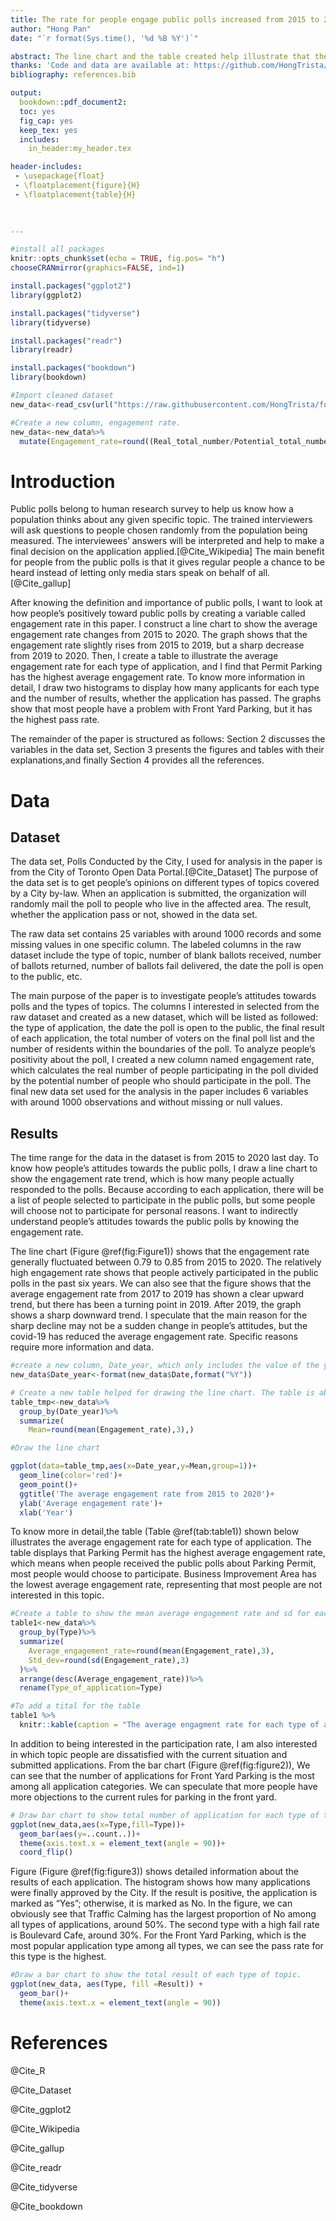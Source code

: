 ```yaml
---
title: The rate for people engage public polls increased from 2015 to 2019
author: "Hong Pan"
date: "`r format(Sys.time(), '%d %B %Y')`"

abstract: The line chart and the table created help illustrate that the poll response rate has started to decline in 2019. Declining poll response rates may cause non-response bias, which misunderstanding the real feeling and thinking of people. Two bar charts created help show largest people have a question about Front Yard Parking. Let the government know where people are dissatisfied with the city.
thanks: 'Code and data are available at: https://github.com/HongTrista/folder.'
bibliography: references.bib

output:
  bookdown::pdf_document2:
  toc: yes
  fig_cap: yes
  keep_tex: yes
  includes:
    in_header:my_header.tex

header-includes:
 - \usepackage{float}
 - \floatplacement{figure}{H}
 - \floatplacement{table}{H}

 
 
---
```


```r
#install all packages 
knitr::opts_chunk$set(echo = TRUE, fig.pos= "h")
chooseCRANmirror(graphics=FALSE, ind=1)

install.packages("ggplot2")
library(ggplot2)

install.packages("tidyverse")
library(tidyverse)

install.packages("readr")
library(readr)

install.packages("bookdown")
library(bookdown)

```


```r
#Import cleaned dataset
new_data<-read_csv(url("https://raw.githubusercontent.com/HongTrista/folder/main/input/raw_dataset.csv"))

#Create a new column, engagement rate.
new_data<-new_data%>%
  mutate(Engagement_rate=round((Real_total_number/Potential_total_number),3))
```



# Introduction

Public polls belong to human research survey to help us know how a population thinks about any given specific topic. The trained interviewers will ask questions to people chosen randomly from the population being measured. The interviewees' answers will be interpreted and help to make a final decision on the application applied.[@Cite_Wikipedia] The main benefit for people from the public polls is that it gives regular people a chance to be heard instead of letting only media stars speak on behalf of all.[@Cite_gallup]

After knowing the definition and importance of public polls, I want to look at how people's positively toward public polls by creating a variable called engagement rate in this paper. I construct a line chart to show the average engagement rate changes from 2015 to 2020. The graph shows that the engagement rate slightly rises from 2015 to 2019, but a sharp decrease from 2019 to 2020. Then, I create a table to illustrate the average engagement rate for each type of application,  and I find that Permit Parking has the highest average engagement rate. To know more information in detail, I draw two histograms to display how many applicants for each type and the number of results, whether the application has passed. The graphs show that most people have a problem with Front Yard Parking, but it has the highest pass rate.

The remainder of the paper is structured as follows: Section 2 discusses the variables in the data set, Section 3 presents the figures and tables with their explanations,and finally Section 4 provides all the references.


# Data

## Dataset

The data set, Polls Conducted by the City, I used for analysis in the paper is from the City of Toronto Open Data Portal.[@Cite_Dataset] The purpose of the data set is to get people's opinions on different types of topics covered by a City by-law. When an application is submitted, the organization will randomly mail the poll to people who live in the affected area. The result, whether the application pass or not, showed in the data set. 

The raw data set contains 25 variables with around 1000 records and some missing values in one specific column. The labeled columns in the raw dataset include the type of topic, number of blank ballots received, number of ballots returned, number of ballots fail delivered, the date the poll is open to the public, etc.

The main purpose of the paper is to investigate people's attitudes towards polls and the types of topics. The columns I interested in selected from the raw dataset and created as a new dataset, which will be listed as followed: the type of application, the date the poll is open to the public, the final result of each application, the total number of voters on the final poll list and the number of residents within the boundaries of the poll. To analyze people's positivity about the poll, I created a new column named engagement rate, which calculates the real number of people participating in the poll divided by the potential number of people who should participate in the poll. The final new data set used for the analysis in the paper includes 6 variables with around 1000 observations and without missing or null values.


## Results


The time range for the data in the dataset is from 2015 to 2020 last day. To know how people's attitudes towards the public polls, I draw a line chart to show the engagement rate trend, which is how many people actually responded to the polls. Because according to each application, there will be a list of people selected to participate in the public polls, but some people will choose not to participate for personal reasons. I want to indirectly understand people's attitudes towards the public polls by knowing the engagement rate.


The line chart (Figure \@ref(fig:Figure1)) shows that the engagement rate generally fluctuated between 0.79 to 0.85 from 2015 to 2020. The relatively high engagement rate shows that people actively participated in the public polls in the past six years. We can also see that the figure shows that the average engagement rate from 2017 to 2019 has shown a clear upward trend, but there has been a turning point in 2019. After 2019, the graph shows a sharp downward trend. I speculate that the main reason for the sharp decline may not be a sudden change in people's attitudes, but the covid-19 has reduced the average engagement rate. Specific reasons require more information and data.

```r

#create a new column, Date_year, which only includes the value of the year.
new_data$Date_year<-format(new_data$Date,format("%Y"))

# Create a new table helped for drawing the line chart. The table is about the average engagement rate for each year.
table_tmp<-new_data%>%
  group_by(Date_year)%>%
  summarize(
    Mean=round(mean(Engagement_rate),3),)

#Draw the line chart

ggplot(data=table_tmp,aes(x=Date_year,y=Mean,group=1))+
  geom_line(color='red')+
  geom_point()+
  ggtitle('The average engagement rate from 2015 to 2020')+
  ylab('Average engagement rate')+
  xlab('Year')


```


To know more in detail,the table (Table \@ref(tab:table1)) shown below illustrates the average engagement rate for each type of application. The table displays that Parking Permit has the highest average engagement rate, which means when people received the public polls about Parking Permit, most people would choose to participate. Business Improvement Area has the lowest average engagement rate, representing that most people are not interested in this topic.

```r
#Create a table to show the mean average engagement rate and sd for each type of application.
table1<-new_data%>%
  group_by(Type)%>%
  summarize(
    Average_engagement_rate=round(mean(Engagement_rate),3),
    Std_dev=round(sd(Engagement_rate),3)
  )%>%
  arrange(desc(Average_engagement_rate))%>%
  rename(Type_of_application=Type)

#To add a tital for the table
table1 %>% 
  knitr::kable(caption = "The average engagment rate for each type of application")

```

In addition to being interested in the participation rate, I am also interested in which topic people are dissatisfied with the current situation and submitted applications. From the bar chart (Figure \@ref(fig:figure2)), We can see that the number of applications for Front Yard Parking is the most among all application categories. We can speculate that more people have more objections to the current rules for parking in the front yard. 


```r
# Draw bar chart to show total number of application for each type of topic
ggplot(new_data,aes(x=Type,fill=Type))+
  geom_bar(aes(y=..count..))+
  theme(axis.text.x = element_text(angle = 90))+
  coord_flip()


```


Figure  (Figure \@ref(fig:figure3)) shows detailed information about the results of each application. The histogram shows how many applications were finally approved by the City. If the result is positive, the application is marked as "Yes"; otherwise, it is marked as No. In the figure, we can obviously see that Traffic Calming has the largest proportion of No among all types of applications, around 50%. The second type with a high fail rate is Boulevard Cafe, around 30%. For the Front Yard Parking, which is the most popular application type among all types, we can see the pass rate for this type is the highest.


```r
#Draw a bar chart to show the total result of each type of topic.
ggplot(new_data, aes(Type, fill =Result)) + 
  geom_bar()+
  theme(axis.text.x = element_text(angle = 90))

```



# References

@Cite_R

@Cite_Dataset

@Cite_ggplot2

@Cite_Wikipedia

@Cite_gallup

@Cite_readr

@Cite_tidyverse

@Cite_bookdown























